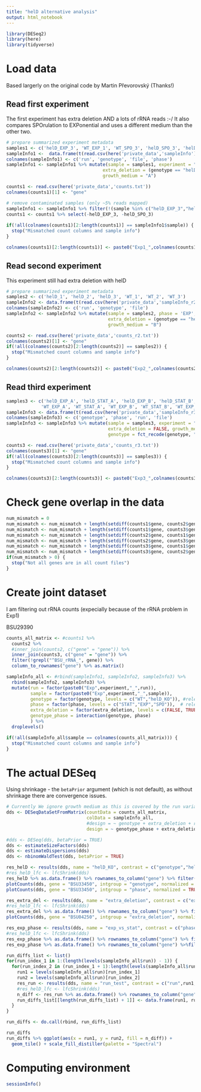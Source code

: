```yaml
---
title: "helD alternative analysis"
output: html_notebook
---
```



```r
library(DESeq2)
library(here)
library(tidyverse)
```

# Load data

Based largerly on the original code by Martin Převorovský (Thanks!)

## Read first experiment

The first experiment has extra deletion AND a lots of rRNA reads :-/
It also compares SPOrulation to EXPonential and uses a different medium than the other two.

```r
# prepare summarized experiment metadata
samples1 <- c('helD_EXP_3', 'WT_EXP_1', 'WT_SPO_3', 'helD_SPO_3', 'helD_EXP_1', 'WT_SPO_1', 'helD_SPO_1', 'WT_EXP_2', 'helD_EXP_2', 'WT_SPO_2', 'helD_SPO_2', 'WT_EXP_3') # NOTE the seemingly irregular order of samples is due alphabetical sorting of file names containing number (810, 81, 811, 822, 82...)
sampleInfo1 <-  data.frame(t(read.csv(here('private_data','sampleInfo'), sep='\t', head=F)))
colnames(sampleInfo1) <- c('run', 'genotype', 'file', 'phase')
sampleInfo1 <- sampleInfo1 %>% mutate(sample = samples1, experiment = "1", 
                                    extra_deletion = (genotype == "helD_KO"),
                                    growth_medium = "A")

counts1 <- read.csv(here('private_data','counts.txt'))
colnames(counts1)[1] <- "gene"

# remove contaminated samples (only ~5% reads mapped)
sampleInfo1 <- sampleInfo1 %>% filter(!(sample %in% c("helD_EXP_3","helD_SPO_3")))
counts1 <- counts1 %>% select(-helD_EXP_3, -helD_SPO_3)
  
if(!all(colnames(counts1)[2:length(counts1)] == sampleInfo1$sample)) {
  stop("Mismatched count columns and sample info")
}

colnames(counts1)[2:length(counts1)] <- paste0("Exp1_",colnames(counts1)[2:length(counts1)])

```

## Read second experiment

This experiment still had extra deletion with helD

```r
# prepare summarized experiment metadata
samples2 <- c('helD_1', 'helD_2', 'helD_3', 'WT_1', 'WT_2', 'WT_3')
sampleInfo2 <- data.frame(t(read.csv(here('private_data','sampleInfo_r2'), sep = '\t', head = FALSE)))
colnames(sampleInfo2) <- c('run', 'genotype', 'file')
sampleInfo2 <- sampleInfo2 %>% mutate(sample = samples2, phase = 'EXP', experiment = "2", 
                                      extra_deletion = (genotype == "helD_KO"),
                                      growth_medium = "B")

counts2 <- read.csv(here('private_data','counts_r2.txt'))
colnames(counts2)[1] <- "gene"
if(!all(colnames(counts2)[2:length(counts2)] == samples2)) {
  stop("Mismatched count columns and sample info")
}

colnames(counts2)[2:length(counts2)] <- paste0("Exp2_",colnames(counts2)[2:length(counts2)])

```

## Read third experiment

```r
samples3 <- c('helD_EXP_A', 'helD_STAT_A', 'helD_EXP_B', 'helD_STAT_B', 'helD_EXP_D', 'helD_STAT_D',
             'WT_EXP_A', 'WT_STAT_A', 'WT_EXP_B', 'WT_STAT_B', 'WT_EXP_D', 'WT_STAT_D')
sampleInfo3 <- data.frame(t(read.csv(here('private_data','sampleInfo_r3'), sep = '\t', head = FALSE)))
colnames(sampleInfo3) <- c('genotype', 'phase', 'run', 'file')
sampleInfo3 <- sampleInfo3 %>% mutate(sample = samples3, experiment = "3", 
                                      extra_deletion = FALSE, growth_medium = "B",
                                      genotype = fct_recode(genotype, "helD_KO" = "helD KO"))

counts3 <- read.csv(here('private_data','counts_r3.txt'))
colnames(counts3)[1] <- "gene"
if(!all(colnames(counts3)[2:length(counts3)] == samples3)) {
  stop("Mismatched count columns and sample info")
}

colnames(counts3)[2:length(counts3)] <- paste0("Exp3_",colnames(counts3)[2:length(counts3)])

```

# Check gene overlap in the data

```r
num_mismatch = 0
num_mismatch <- num_mismatch + length(setdiff(counts1$gene, counts2$gene))
num_mismatch <- num_mismatch + length(setdiff(counts1$gene, counts3$gene))
num_mismatch <- num_mismatch + length(setdiff(counts2$gene, counts1$gene))
num_mismatch <- num_mismatch + length(setdiff(counts2$gene, counts3$gene))
num_mismatch <- num_mismatch + length(setdiff(counts3$gene, counts1$gene))
num_mismatch <- num_mismatch + length(setdiff(counts3$gene, counts2$gene))
if(num_mismatch > 0) {
  stop("Not all genes are in all count files")
}
```

# Create joint dataset

I am filtering out rRNA counts (expecially because of the rRNA problem in Exp1)

BSU29390  

```r
counts_all_matrix <- #counts1 %>% 
  counts2 %>%
  #inner_join(counts2, c("gene" = "gene")) %>%
  inner_join(counts3, c("gene" = "gene")) %>%
  filter(!grepl("^BSU_rRNA_", gene)) %>%
  column_to_rownames("gene") %>% as.matrix()

sampleInfo_all <- #rbind(sampleInfo1, sampleInfo2, sampleInfo3) %>%
  rbind(sampleInfo2, sampleInfo3) %>% 
  mutate(run = factor(paste0("Exp",experiment,"_",run)),
         sample = factor(paste0("Exp",experiment,"_",sample)),
         genotype = factor(genotype, levels = c("WT","helD_KO")), #relevel(genotype, ref = "WT"),
         phase = factor(phase, levels = c("STAT","EXP","SPO")),  # relevel(phase, ref = "STAT"),
         extra_deletion = factor(extra_deletion, levels = c(FALSE, TRUE), labels = c("no", "yes")),
         genotype_phase = interaction(genotype, phase)
         ) %>%
  droplevels()

if(!all(sampleInfo_all$sample == colnames(counts_all_matrix))) {
  stop("Mismatched count columns and sample info")
}
```

# The actual DESeq

Using shrinkage - the `betaPrior` argument (which is not default), as without shrinkage there are convergence issues.

```r
# Currently We ignore growth medium as this is covered by the run variable
dds <- DESeqDataSetFromMatrix(countData = counts_all_matrix,
                              colData = sampleInfo_all,
                              #design = ~ genotype + extra_deletion + run + phase)
                              design = ~ genotype_phase + extra_deletion + run)

#dds <- DESeq(dds, betaPrior = TRUE)
dds <- estimateSizeFactors(dds)
dds <- estimateDispersions(dds)
dds <- nbinomWaldTest(dds, betaPrior = TRUE)

```

```r
res_helD <- results(dds, name = "helD_KO", contrast = c("genotype","helD_KO","WT"))
#res_helD_lfc <- lfcShrink(dds)
res_helD %>% as.data.frame() %>% rownames_to_column("gene") %>% filter(padj <= 0.05)
plotCounts(dds, gene = "BSU33450", intgroup = "genotype", normalized = TRUE )
plotCounts(dds, gene = "BSU33450", intgroup = "phase", normalized = TRUE )

```

```r
res_extra_del <- results(dds, name = "extra_deletion", contrast = c("extra_deletion","yes","no"))
#res_helD_lfc <- lfcShrink(dds)
res_extra_del %>% as.data.frame() %>% rownames_to_column("gene") %>% filter(padj <= 0.05)
plotCounts(dds, gene = "BSU04250", intgroup = "extra_deletion", normalized = FALSE )

```
```r
res_exp_phase <- results(dds, name = "exp_vs_stat", contrast = c("phase","EXP","STAT"))
#res_helD_lfc <- lfcShrink(dds)
res_exp_phase %>% as.data.frame() %>% rownames_to_column("gene") %>% filter(padj <= 0.05)
res_exp_phase %>% as.data.frame() %>% rownames_to_column("gene") %>%filter(gene == "BSU33450")
```

```r
run_diffs_list <- list()
for(run_index_1 in 1:(length(levels(sampleInfo_all$run)) - 1)) {
  for(run_index_2 in (run_index_1 + 1):length(levels(sampleInfo_all$run))) {
    run1 = levels(sampleInfo_all$run)[run_index_1]
    run2 = levels(sampleInfo_all$run)[run_index_2]
    res_run <- results(dds, name = "run_test", contrast = c("run",run1,run2))
    #res_helD_lfc <- lfcShrink(dds)
    n_diff <- res_run %>% as.data.frame() %>% rownames_to_column("gene") %>% filter(padj <= 0.05) %>% nrow()
    run_diffs_list[[length(run_diffs_list) + 1]] <- data.frame(run1, run2, n_diff)
  }
}

run_diffs <- do.call(rbind, run_diffs_list)

run_diffs
run_diffs %>% ggplot(aes(x = run1, y = run2, fill = n_diff)) +
  geom_tile() + scale_fill_distiller(palette = "Spectral")
```


# Computing environment

```r
sessionInfo()
```

